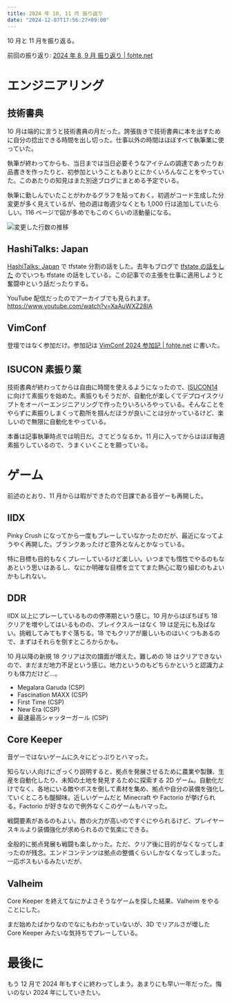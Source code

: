 ```yaml
---
title: 2024 年 10, 11 月 振り返り
date: "2024-12-07T17:56:27+09:00"
---
```


10 月と 11 月を振り返る。

前回の振り返り: [2024 年 8, 9 月 振り返り | fohte.net](/blog/posts/202408-09-review)

# エンジニアリング

## 技術書典

10 月は端的に言うと技術書典の月だった。誇張抜きで技術書典に本を出すために自分の捻出できる時間を出し切った。仕事以外の時間はほぼすべて執筆業に使っていた。

執筆が終わってからも、当日までは当日必要そうなアイテムの調達であったりお品書きを作ったりと、初参加ということもありとにかくいろんなことをやっていた。このあたりの知見はまた別途ブログにまとめる予定でいる。

執筆に勤しんでいたことがわかるグラフを貼っておく。初週がコード生成した分変更が多く見えているが、他の週は毎週少なくとも 1,000 行は追加していたらしい。116 ページで図が多めでもこのくらいの活動量になる。

![変更した行数の推移](https://assets.fohte.net/images/CmCwjD4C3A-SKt93d-28poSqVLw.png?w=907&h=540)

## HashiTalks: Japan

[HashiTalks: Japan](https://events.hashicorp.com/hashitalksjapan) で tfstate 分割の話をした。去年もブログで [tfstate の話をした](/blog/posts/2023-12-18-terraform-dir-structure) のでいつも tfstate の話をしている。この記事での主張を仕事に適用しようと奮闘中という話だったりする。

<SpeakerDeck id="8f36834d4afb4b5598dec648bd62468c" />

YouTube 配信だったのでアーカイブでも見られます。
https://www.youtube.com/watch?v=XaAuWXZ28lA

## VimConf

登壇ではなく参加だけ。参加記は [VimConf 2024 参加記 | fohte.net](/blog/posts/2024-11-23-vimconf2024) に書いた。

## ISUCON 素振り業

技術書典が終わってからは自由に時間を使えるようになったので、[ISUCON14](https://isucon.net/archives/58593190.html) に向けて素振りを始めた。素振りもそうだが、自動化が楽しくてデプロイスクリプトをオーバーエンジニアリングで作ったりいろいろやっている。そんなことをやらずに素振りしまくって勘所を掴んだほうが良いことは分かっているけど、楽しいので無限に自動化をやっている。

本番は記事執筆時点では明日だ。さてどうなるか。11 月に入ってからはほぼ毎週素振りしているので、うまくいくことを願っている。

# ゲーム

前述のとおり、11 月からは暇ができたので日課である音ゲーも再開した。

## IIDX

Pinky Crush になってから一度もプレーしていなかったのだが、最近になってようやく再開した。ブランクあったけど意外となんとかなっている。

<Mastodon url="https://social.fohte.net/@fohte/113572066745611583" />

特に目標も目的もなくプレーしているけど楽しい。いつまでも惰性でやるのもなあという思いはあるし、なにか明確な目標を立ててまた熱心に取り組むのもよいかもしれない。

## DDR

IIDX 以上にプレーしているものの停滞期という感じ。10 月からはぼちぼち 18 クリアを増やしてはいるものの、ブレイクスルーはなく 19 は足元にも及ばない。挑戦してみてもすぐ落ちる。18 でもクリアが厳しいものはいくつもあるので、まずはそれらを倒すところからかも。

10 月以降の新規 18 クリアは次の譜面が増えた。難しめの 18 はクリアできないので、まだまだ地力不足という感じ。地力というのもどちらかというと認識力よりも体力だけど…。

- Megalara Garuda (CSP)
- Fascination MAXX (CSP)
- First Time (CSP)
- New Era (CSP)
- 最速最高シャッターガール (CSP)

## Core Keeper

音ゲーではないゲームに久々にどっぷりとハマった。

<CardLink href="https://store.steampowered.com/app/1621690/Core_Keeper/?l=japanese" />

知らない人向けにざっくり説明すると、拠点を発展させるために農業や製錬、生産を自動化したり、未知の土地を発見するために探索する 2D ゲーム。自動化だけでなく、各地にいる敵やボスを倒して素材を集め、拠点や自分の装備を強化していくところも醍醐味。近しいゲームだと Minecraft や Factorio が挙げられる。Factorio が好きなので例外なくこのゲームもハマった。

戦闘要素があるのもよい。敵の火力が高いのですぐにやられるけど、プレイヤースキルより装備強化が求められるので気楽にできる。

全般的に拠点発展も戦闘も楽しかった。ただ、クリア後に目的がなくなってしまったのが残念。エンドコンテンツは拠点の整備くらいしかなくなってしまった。一応ボスもいるみたいだが、

## Valheim

Core Keeper を終えてなにかよさそうなゲームを探した結果、Valheim をやることにした。

<CardLink href="https://store.steampowered.com/app/892970/Valheim/?l=japanese" />

まだ始めたばかりなのでなにもわかっていないが、3D でリアルさが増した Core Keeper みたいな気持ちでプレーしている。

# 最後に

もう 12 月で 2024 年もすぐに終わってしまう。あまりにも早い一年だった。悔いのない 2024 年にしていきたい。
